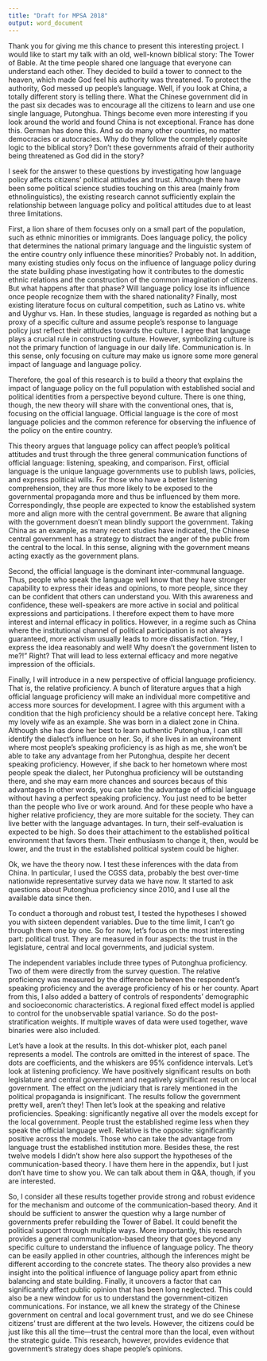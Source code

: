 ```yaml
---
title: "Draft for MPSA 2018"
output: word_document
---
```


Thank you for giving me this chance to present this interesting project. 
I would like to start my talk with an old, well-known biblical story: The Tower of Bable.
At the time people shared one language that everyone can understand each other.
They decided to build a tower to connect to the heaven, which made God feel his authority was threatened. 
To protect the authority, God messed up people's language.
Well, if you look at China, a totally different story is telling there.
What the Chinese government did in the past six decades was to encourage all the citizens to learn and use one single language, Putonghua.
Things become even more interesting if you look around the world and found China is not exceptional. 
France has done this.
German has done this. 
And so do many other countries, no matter democracies or autocracies.
Why do they follow the completely opposite logic to the biblical story?
Don't these governments afraid of their authority being threatened as God did in the story? 

I seek for the answer to these questions by investigating how language policy affects citizens' political attitudes and trust.
Although there have been some political science studies touching on this area  (mainly from ethnolinguistics), the existing research cannot sufficiently explain the relationship between language policy and political attitudes due to at least three limitations. 

First, a lion share of them focuses only on a small part of the population, such as ethnic minorities or immigrants.
Does language policy, the policy that determines the national primary language and the linguistic system of the entire country only influence these minorities?
Probably not.
In addition, many existing studies only focus on the influence of language policy during the state building phase investigating how it contributes to the domestic ethnic relations and the construction of the common imagination of citizens. 
But what happens after that phase? 
Will language policy lose its influence once people recognize them with the shared nationality? 
Finally, most existing literature focus on cultural competition, such as Latino vs. white and
Uyghur vs. Han. 
In these studies, language is regarded as nothing but a proxy of a specific culture and assume people's response to language policy just reflect their attitudes towards the culture.
I agree that language plays a crucial rule in constructing culture. 
However, symbolizing culture is not the primary function of language in our daily life.
Communication is.
In this sense, only focusing on culture may make us ignore some more general impact of language and language policy.

Therefore, the goal of this research is to build a theory that explains the impact of language policy on the full population with established social and political identities from a perspective beyond culture.
There is one thing, though, the new theory will share with the conventional ones, that is, focusing on the official language. 
Official language is the core of most language policies and the common reference for observing the influence of the policy on the entire country.

This theory argues that language policy can affect people's political attitudes and trust through the three general communication functions of official language: listening, speaking, and comparison.
First, official language is the unique language governments use to publish laws, policies, and express political wills.
For those who have a better listening comprehension, they are thus more likely to be exposed to the governmental propaganda more and thus be influenced by them more.
Correspondingly, thse people are expected to know the established system more and align more with the central government.
Be aware that aligning with the government doesn't mean blindly support the government.
Taking China as an example, as many recent studies have indicated, the Chinese central government has a strategy to distract the anger of the public from the central to the local.
In this sense, aligning with the government means acting exactly as the government plans.


Second, the official language is the dominant inter-communal language. 
Thus, people who speak the language well know that they have stronger capability to express their ideas and opinions, to more people, since they can be confident that others can understand you.
With this awareness and confidence, these well-speakers are more active in social and political expressions and participations.
I therefore expect them to have more interest and internal efficacy in politics. 
However, in a regime such as China where the institutional channel of political participation is not always guaranteed, more activism usually leads to more dissatisfaction.
"Hey, I express the idea reasonably and well! Why doesn't the government listen to me?!"
Right?
That will lead to less external efficacy and more negative impression of the officials.

Finally, I will introduce in a new perspective of official language proficiency. 
That is, the relative proficiency. 
A bunch of literature argues that a high official language proficiency will make an individual more competitive and access more sources for development.
I agree with this argument with a condition that the high proficiency should be a relative concept here. 
Taking my lovely wife as an example.
She was born in a dialect zone in China.
Although she has done her best to learn authentic Putonghua, I can still identify the dialect's influence on her.
So, if she lives in an environment where most people's speaking proficiency is as high as me, she won't be able to take any advantage from her Putonghua, despite her decent speaking proficiency.
However, if she back to her hometown where most people speak the dialect, her Putonghua proficiency will be outstanding there, and she may earn more chances and sources becaus of this advantages
In other words, you can take the advantage of official language without having a perfect speaking proficiency. 
You just need to be better than the people who live or work around.
And for these people who have a higher relative proficiency, they are more suitable for the society.
They can live better with the language advantages.
In turn, their self-evaluation is expected to be high.
So does their attachiment to the established political environment that favors them.
Their enthusiasm to change it, then, would be lower, and the trust in the established political system could be higher.

Ok, we have the theory now.
I test these inferences with the data from China.
In particular, I used the CGSS data, probably the best over-time nationwide representative survey data we have now. 
It started to ask questions about Putonghua proficiency since 2010, and I use all the available data since then.

To conduct a thorough and robust test, I tested the hypotheses I showed you with sixteen dependent variables.
Due to the time limit, I can't go through them one by one. 
So for now, let's focus on the most interesting part: political trust. 
They are measured in four aspects: the trust in the legislature, central and local governments, and judicial system. 

The independent variables include three types of Putonghua proficiency.
Two of them were directly from the survey question.
The relative proficiency was measured by the difference between the respondent's speaking proficiency and the average proficiency of his or her county. 
Apart from this, I also added a battery of controls of respondents' demographic and socioeconomic characteristics.
A regional fixed effect model is applied to control for the unobservable spatial variance. 
So do the post-stratification weights.
If multiple waves of data were used together, wave binaries were also included.

Let's have a look at the results.
In this dot-whisker plot, each panel represents a model. 
The controls are omitted in the interest of space.
The dots are coefficients, and the whiskers are 95% confidence intervals.
Let's look at listening proficiency. 
We have positively significant results on both legislature and central government and negatively significant result on local government. 
The effect on the judiciary that is rarely mentioned in the political propaganda is insignificant. 
The results follow the government pretty well, aren't they!
Then let's look at the speaking and relative proficiencies. 
Speaking: significantly negative all over the models except for the local government.
People trust the established regime less when they speak the official language well.
Relative is the opposite: significantly positive across the models. 
Those who can take the advantage from language trust the established institution more.
Besides these, the rest twelve models I didn't show here also support the hypotheses of the communication-based theory.
I have them here in the appendix, but I just don't have time to show you.
We can talk about them in Q&A, though, if you are interested.

So, I consider all these results together provide strong and robust evidence for the mechanism and outcome of the communication-based theory.
And it should be sufficient to answer the question why a large number of governments prefer rebuilding the Tower of Babel. 
It could benefit the political support through multiple ways.
More importantly, this research provides a general communication-based theory that goes beyond any specific culture to understand the influence of language policy.
The theory can be easily applied in other countries, although the inferences might be different according to the concrete states.
The theory also provides a new insight into the political influence of language policy apart from ethnic balancing and state building.
Finally, it uncovers a factor that can significantly affect public opinion that has been long neglected.
This could also be a new window for us to understand the government-citizen communications.
For instance, we all knew the strategy of the Chinese government on central and local government trust, and we do see Chinese citizens' trust are different at the two levels. 
However, the citizens could be just like this all the time---trust the central more than the local, even without the strategic guide.
This research, however, provides evidence that government's strategy does shape people's opinions.
